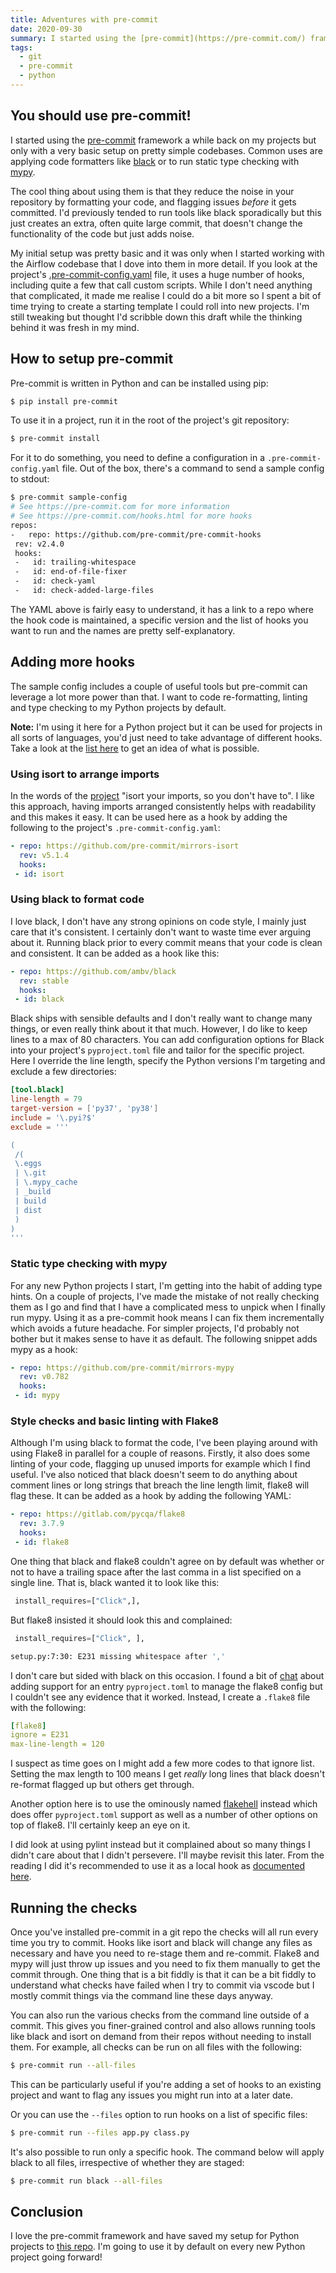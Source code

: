 ```yaml
---
title: Adventures with pre-commit
date: 2020-09-30
summary: I started using the [pre-commit](https://pre-commit.com/) framework a while back on my projects but only with a very basic setup on pretty simple codebases. Common uses are applying code formatters like [black](https://github.com/psf/black) or to run static type checking with [mypy](http://mypy-lang.org/).
tags:
  - git
  - pre-commit
  - python
---
```


## You should use pre-commit!

I started using the [pre-commit](https://pre-commit.com/) framework a while back on my projects but only with a very basic setup on pretty simple codebases. Common uses are applying code formatters like [black](https://github.com/psf/black) or to run static type checking with [mypy](http://mypy-lang.org/).

The cool thing about using them is that they reduce the noise in your repository by formatting your code, and flagging issues _before_ it gets committed. I'd previously tended to run tools like black sporadically but this just creates an extra, often quite large commit, that doesn't change the functionality of the code but just adds noise.

My initial setup was pretty basic and it was only when I started working with the Airflow codebase that I dove into them in more detail. If you look at the project's [.pre-commit-config.yaml](https://github.com/apache/airflow/blob/master/.pre-commit-config.yaml) file, it uses a huge number of hooks, including quite a few that call custom scripts. While I don't need anything that complicated, it made me realise I could do a bit more so I spent a bit of time trying to create a starting template I could roll into new projects. I'm still tweaking but thought I'd scribble down this draft while the thinking behind it was fresh in my mind.

## How to setup pre-commit

Pre-commit is written in Python and can be installed using pip:

```bash
$ pip install pre-commit
```

To use it in a project, run it in the root of the project's git repository:

```bash
$ pre-commit install
```

For it to do something, you need to define a configuration in a `.pre-commit-config.yaml` file. Out of the box, there's a command to send a sample config to stdout:

```bash
$ pre-commit sample-config
# See https://pre-commit.com for more information
# See https://pre-commit.com/hooks.html for more hooks
repos:
-   repo: https://github.com/pre-commit/pre-commit-hooks
 rev: v2.4.0
 hooks:
 -   id: trailing-whitespace
 -   id: end-of-file-fixer
 -   id: check-yaml
 -   id: check-added-large-files
```

The YAML above is fairly easy to understand, it has a link to a repo where the hook code is maintained, a specific version and the list of hooks you want to run and the names are pretty self-explanatory.

## Adding more hooks

The sample config includes a couple of useful tools but pre-commit can leverage a lot more power than that. I want to code re-formatting, linting and type checking to my Python projects by default.

**Note:** I'm using it here for a Python project but it can be used for projects in all sorts of languages, you'd just need to take advantage of different hooks. Take a look at the [list here](https://pre-commit.com/hooks.html) to get an idea of what is possible.

### Using isort to arrange imports

In the words of the [project](https://github.com/PyCQA/isort) "isort your imports, so you don't have to". I like this approach, having imports arranged consistently helps with readability and this makes it easy. It can be used here as a hook by adding the following to the project's `.pre-commit-config.yaml`:

```yaml
- repo: https://github.com/pre-commit/mirrors-isort
  rev: v5.1.4
  hooks:
 - id: isort
```

### Using black to format code

I love black, I don't have any strong opinions on code style, I mainly just care that it's consistent. I certainly don't want to waste time ever arguing about it. Running black prior to every commit means that your code is clean and consistent. It can be added as a hook like this:

```yaml
- repo: https://github.com/ambv/black
  rev: stable
  hooks:
 - id: black
```

Black ships with sensible defaults and I don't really want to change many things, or even really think about it that much. However, I do like to keep lines to a max of 80 characters. You can add configuration options for Black into your project's `pyproject.toml` file and tailor for the specific project. Here I override the line length, specify the Python versions I'm targeting and exclude a few directories:

```toml
[tool.black]
line-length = 79
target-version = ['py37', 'py38']
include = '\.pyi?$'
exclude = '''

(
 /(
 \.eggs
 | \.git
 | \.mypy_cache
 | _build
 | build
 | dist
 )
)
'''
```

### Static type checking with mypy

For any new Python projects I start, I'm getting into the habit of adding type hints. On a couple of projects, I've made the mistake of not really checking them as I go and find that I have a complicated mess to unpick when I finally run mypy. Using it as a pre-commit hook means I can fix them incrementally which avoids a future headache. For simpler projects, I'd probably not bother but it makes sense to have it as default. The following snippet adds mypy as a hook:

```yaml
- repo: https://github.com/pre-commit/mirrors-mypy
  rev: v0.782
  hooks:
 - id: mypy
```

### Style checks and basic linting with Flake8

Although I'm using black to format the code, I've been playing around with using Flake8 in parallel for a couple of reasons. Firstly, it also does some linting of your code, flagging up unused imports for example which I find useful. I've also noticed that black doesn't seem to do anything about comment lines or long strings that breach the line length limit, flake8 will flag these. It can be added as a hook by adding the following YAML:

```yaml
- repo: https://gitlab.com/pycqa/flake8
  rev: 3.7.9
  hooks:
 - id: flake8
```

One thing that black and flake8 couldn't agree on by default was whether or not to have a trailing space after the last comma in a list specified on a single line. That is, black wanted it to look like this:

```python
 install_requires=["Click",],
```

But flake8 insisted it should look this and complained:

```python
 install_requires=["Click", ],
```

```bash
setup.py:7:30: E231 missing whitespace after ','
```

I don't care but sided with black on this occasion. I found a bit of [chat](https://gitlab.com/pycqa/flake8/-/issues/428) about adding support for an entry `pyproject.toml` to manage the flake8 config but I couldn't see any evidence that it worked. Instead, I create a `.flake8` file with the following:

```yaml
[flake8]
ignore = E231
max-line-length = 120
```

I suspect as time goes on I might add a few more codes to that ignore list. Setting the max length to 100 means I get _really_ long lines that black doesn't re-format flagged up but others get through.

Another option here is to use the ominously named [flakehell](https://github.com/life4/flakehell) instead which does offer `pyproject.toml` support as well as a number of other options on top of flake8. I'll certainly keep an eye on it.

I did look at using pylint instead but it complained about so many things I didn't care about that I didn't persevere. I'll maybe revisit this later. From the reading I did it's recommended to use it as a local hook as [documented here]().

## Running the checks

Once you've installed pre-commit in a git repo the checks will all run every time you try to commit. Hooks like isort and black will change any files as necessary and have you need to re-stage them and re-commit. Flake8 and mypy will just throw up issues and you need to fix them manually to get the commit through. One thing that is a bit fiddly is that it can be a bit fiddly to understand what checks have failed when I try to commit via vscode but I mostly commit things via the command line these days anyway.

You can also run the various checks from the command line outside of a commit. This gives you finer-grained control and also allows running tools like black and isort on demand from their repos without needing to install them. For example, all checks can be run on all files with the following:

```bash
$ pre-commit run --all-files
```

This can be particularly useful if you're adding a set of hooks to an existing project and want to flag any issues you might run into at a later date.

Or you can use the `--files` option to run hooks on a list of specific files:

```bash
$ pre-commit run --files app.py class.py
```

It's also possible to run only a specific hook. The command below will apply black to all files, irrespective of whether they are staged:

```bash
$ pre-commit run black --all-files
```

## Conclusion

I love the pre-commit framework and have saved my setup for Python projects to [this repo](https://github.com/scrambldchannel/python-pre-commit-template). I'm going to use it by default on every new Python project going forward!